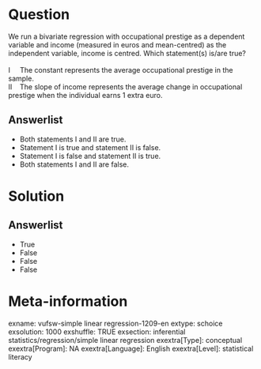 Question
========
We run a bivariate regression with occupational prestige as a dependent
variable and income (measured in euros and mean-centred) as the
independent variable, income is centred. Which statement(s) is/are
true?  
   
I     The constant represents the average occupational prestige in the
sample.  
II    The slope of income represents the average change in occupational
prestige when the individual earns 1 extra euro.

Answerlist
----------
* Both statements I and II are true.
* Statement I is true and statement II is false.
* Statement I is false and statement II is true.
* Both statements I and II are false.  

Solution
========










Answerlist
----------
* True
* False
* False
* False

Meta-information
================
exname: vufsw-simple linear regression-1209-en
extype: schoice
exsolution: 1000
exshuffle: TRUE
exsection: inferential statistics/regression/simple linear regression
exextra[Type]: conceptual
exextra[Program]: NA
exextra[Language]: English
exextra[Level]: statistical literacy

